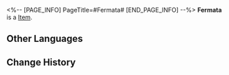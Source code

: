 <%-- [PAGE_INFO]
PageTitle=#Fermata#
[END_PAGE_INFO] --%>
{{Item Infobox
|id          = 21022
|image       = Item Fermata.png
|type        = 
|invCategory = Light Cone
|rarity      = 4
|effect      = Light Cone for the Path of {{Color|h|Nihility}}. The Light Cone ability is only effective for characters of this Path.
|description = The phonograph record is being played, spinning nonstop. Even the sounds of all those hoarse shrieks cannot escape the heatwave and are dampened by its tepidity.<br />She seemed unprepared and utterly enthralled by the fascinating melodies:<br /><br />It started with sincerity and anticipation...<br />...followed by a passionate catharsis...<br />...with one climax after another...
}}
{{Description|...until the record's spinning came to a final stop and those hoarse shrieks were no longer audible.<br />''"Mission accomplished."''}}
'''Fermata''' is a [[Item]].

==Other Languages==
{{Other Languages
|en   = Fermata
|zhs  = 延长记号
|zht  = 延長記號
|ja   = フェルマータ
|ko   = 페르마타
|es   = Calderón
|fr   = Point d'orgue
|ru   = Фермата
|th   = Fermata
|vi   = Ký Hiệu Kéo Dài
|de   = Fermate
|id   = Fermata
|pt   = Fermata
}}

==Change History==
{{Change History|1.0}}